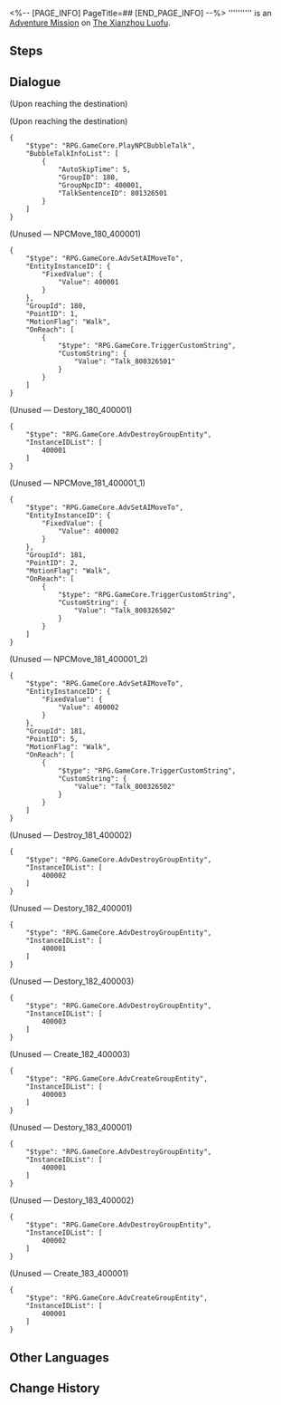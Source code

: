 <%-- [PAGE_INFO]
PageTitle=##
[END_PAGE_INFO] --%>
{{Stub|Dialogue.}}
{{Mission Infobox
|id            = 8003265
|title         = 
|image         = <!--Mission .png-->
|type          = Adventure
|event_name    = 
|chapter       = 
|requirements  = [[Adventure Mission]] ''[[Dock Operations (III)]]'' completed
|summary       = <!--official mission summary from Fate's Atlas-->
|characters    = Trailblazer
|startLocation = [[The Xianzhou Luofu]] - [[Aurum Alley]]
|world         = The Xianzhou Luofu
|area          = Aurum Alley
|prev          = Dock Operations (III)
|next          = 
|rewards       = Prosperity Certificate*2
}}
'''''''''' is an [[Adventure Mission]] on [[The Xianzhou Luofu]].

==Steps==


<!--
==Gameplay Notes==

--><!--
==Trial Character==

-->
==Dialogue==
{{Stub Dialogue}}

;(Upon reaching the destination)

;(Upon reaching the destination)
<pre>{
	"$type": "RPG.GameCore.PlayNPCBubbleTalk",
	"BubbleTalkInfoList": [
		{
			"AutoSkipTime": 5,
			"GroupID": 180,
			"GroupNpcID": 400001,
			"TalkSentenceID": 801326501
		}
	]
}</pre>
;(Unused &mdash; NPCMove_180_400001)
<pre>{
	"$type": "RPG.GameCore.AdvSetAIMoveTo",
	"EntityInstanceID": {
		"FixedValue": {
			"Value": 400001
		}
	},
	"GroupId": 180,
	"PointID": 1,
	"MotionFlag": "Walk",
	"OnReach": [
		{
			"$type": "RPG.GameCore.TriggerCustomString",
			"CustomString": {
				"Value": "Talk_800326501"
			}
		}
	]
}</pre>

;(Unused &mdash; Destory_180_400001)
<pre>{
	"$type": "RPG.GameCore.AdvDestroyGroupEntity",
	"InstanceIDList": [
		400001
	]
}</pre>


;(Unused &mdash; NPCMove_181_400001_1)
<pre>{
	"$type": "RPG.GameCore.AdvSetAIMoveTo",
	"EntityInstanceID": {
		"FixedValue": {
			"Value": 400002
		}
	},
	"GroupId": 181,
	"PointID": 2,
	"MotionFlag": "Walk",
	"OnReach": [
		{
			"$type": "RPG.GameCore.TriggerCustomString",
			"CustomString": {
				"Value": "Talk_800326502"
			}
		}
	]
}</pre>

;(Unused &mdash; NPCMove_181_400001_2)
<pre>{
	"$type": "RPG.GameCore.AdvSetAIMoveTo",
	"EntityInstanceID": {
		"FixedValue": {
			"Value": 400002
		}
	},
	"GroupId": 181,
	"PointID": 5,
	"MotionFlag": "Walk",
	"OnReach": [
		{
			"$type": "RPG.GameCore.TriggerCustomString",
			"CustomString": {
				"Value": "Talk_800326502"
			}
		}
	]
}</pre>

;(Unused &mdash; Destroy_181_400002)
<pre>{
	"$type": "RPG.GameCore.AdvDestroyGroupEntity",
	"InstanceIDList": [
		400002
	]
}</pre>


;(Unused &mdash; Destory_182_400001)
<pre>{
	"$type": "RPG.GameCore.AdvDestroyGroupEntity",
	"InstanceIDList": [
		400001
	]
}</pre>

;(Unused &mdash; Destory_182_400003)
<pre>{
	"$type": "RPG.GameCore.AdvDestroyGroupEntity",
	"InstanceIDList": [
		400003
	]
}</pre>

;(Unused &mdash; Create_182_400003)
<pre>{
	"$type": "RPG.GameCore.AdvCreateGroupEntity",
	"InstanceIDList": [
		400003
	]
}</pre>


;(Unused &mdash; Destory_183_400001)
<pre>{
	"$type": "RPG.GameCore.AdvDestroyGroupEntity",
	"InstanceIDList": [
		400001
	]
}</pre>

;(Unused &mdash; Destory_183_400002)
<pre>{
	"$type": "RPG.GameCore.AdvDestroyGroupEntity",
	"InstanceIDList": [
		400002
	]
}</pre>

;(Unused &mdash; Create_183_400001)
<pre>{
	"$type": "RPG.GameCore.AdvCreateGroupEntity",
	"InstanceIDList": [
		400001
	]
}</pre>
{{Dialogue End}}

==Other Languages==
{{Other Languages
|en   = 
|zhs  = 
|zht  = 
|ja   = 
|ko   = 
|es   = 
|fr   = 
|ru   = 
|th   = 
|vi   = 
|de   = 
|id   = 
|pt   = 
}}

==Change History==
{{Change History|1.3}}
